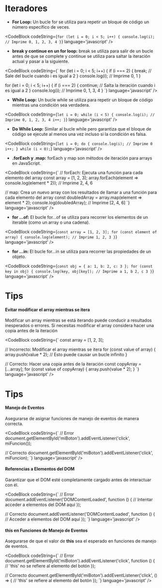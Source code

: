 
# Iteradores

- **For Loop:** Un bucle for se utiliza para repetir un bloque de código un número específico de veces.

<CodeBlock
  codeString={`
  for (let i = 0; i < 5; i++) {
    console.log(i); // Imprime 0, 1, 2, 3, 4
  }
  `} 
  language='javascript'
/>

- **break y continue en un for loop:** break se utiliza para salir de un bucle antes de que se complete y continue se utiliza para saltar la iteración actual y pasar a la siguiente.

<CodeBlock
  codeString={`
  for (let i = 0; i < 5; i++) {
    if (i === 2) {
      break; // Sale del bucle cuando i es igual a 2
    }
    console.log(i); // Imprime 0, 1
  }

  for (let i = 0; i < 5; i++) {
    if (i === 2) {
      continue; // Salta la iteración cuando i es igual a 2
    }
    console.log(i); // Imprime 0, 1, 3, 4
  }
  `} 
  language='javascript'
/>

- **While Loop:** Un bucle while se utiliza para repetir un bloque de código mientras una condición sea verdadera.

<CodeBlock
  codeString={`
  let i = 0;
  while (i < 5) {
    console.log(i); // Imprime 0, 1, 2, 3, 4
    i++;
  }
  `} 
  language='javascript'
/>

- **Do While Loop:** Similar al bucle while pero garantiza que el bloque de código se ejecute al menos una vez incluso si la condición es falsa.

<CodeBlock
  codeString={`
  let i = 0;
  do {
    console.log(i); // Imprime 0
    i++;
  } while (i < 0);
  `} 
  language='javascript'
/>

- **.forEach y .map:** forEach y map son métodos de iteración para arrays en JavaScript.

<CodeBlock
  codeString={`
  // forEach: Ejecuta una función para cada elemento del array
  const array = [1, 2, 3];
  array.forEach(element => console.log(element * 2)); // Imprime 2, 4, 6

  // map: Crea un nuevo array con los resultados de llamar a una función para cada elemento del array
  const doubledArray = array.map(element => element * 2);
  console.log(doubledArray); // Imprime [2, 4, 6]
  `} 
  language='javascript'
/>

- **for ...of:** El bucle for...of se utiliza para recorrer los elementos de un iterable (como un array o una cadena).

<CodeBlock
  codeString={`
  const array = [1, 2, 3];
  for (const element of array) {
    console.log(element); // Imprime 1, 2, 3
  }
  `} 
  language='javascript'
/>

- **for ...in:** El bucle for...in se utiliza para recorrer las propiedades de un objeto.

<CodeBlock
  codeString={`
  const obj = { a: 1, b: 2, c: 3 };
  for (const key in obj) {
    console.log(key, obj[key]); // Imprime a 1, b 2, c 3
  }
  `} 
  language='javascript'
/>

# Tips

#### Evitar modificar el array mientras se itera

Modificar un array mientras se está iterando puede conducir a resultados inesperados o errores. 
Si necesitas modificar el array considera hacer una copia antes de la iteración

<CodeBlock
  codeString={`
  const array = [1, 2, 3];

  // Incorrecto: Modificar el array mientras se itera
  for (const value of array) {
    array.push(value * 2); // Esto puede causar un bucle infinito
  }

  // Correcto: Hacer una copia antes de la iteración
  const copyArray = [...array];
  for (const value of copyArray) {
    array.push(value * 2);
  }
  `} 
  language='javascript'
/>

# Tips

#### Manejo de Eventos

Asegurarse de asignar funciones de manejo de eventos de manera correcta.

<CodeBlock
  codeString={`
  // Error
  document.getElementById('miBoton').addEventListener('click', miFuncion());

  // Correcto
  document.getElementById('miBoton').addEventListener('click', miFuncion);
  `} 
  language='javascript'
/>

#### Referencias a Elementos del DOM

Garantizar que el DOM esté completamente cargado antes de interactuar con él.

<CodeBlock
  codeString={`
  // Error
  document.addEventListener('DOMContentLoaded', function () {
    // Intentar acceder a elementos del DOM aquí
  });

  // Correcto
  document.addEventListener('DOMContentLoaded', function () {
    // Acceder a elementos del DOM aquí
  });
  `} 
  language='javascript'
/>

#### this en Funciones de Manejo de Eventos

Asegurarse de que el valor de **this** sea el esperado en funciones de manejo de eventos.

<CodeBlock
  codeString={`
  // Error
  document.getElementById('miBoton').addEventListener('click', function () {
    // 'this' no se refiere al elemento del botón
  });

  // Correcto
  document.getElementById('miBoton').addEventListener('click', () => {
    // 'this' se refiere al elemento del botón
  });
  `} 
  language='javascript'
/>